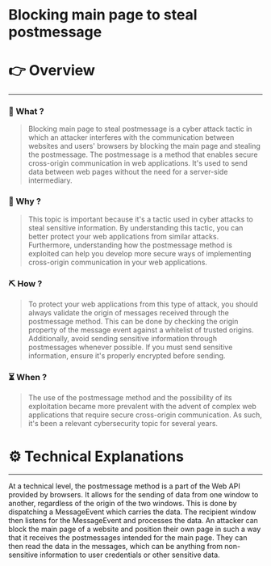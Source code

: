 # Blocking main page to steal postmessage


# 👉 Overview

---

### 👀 What ?

> Blocking main page to steal postmessage is a cyber attack tactic in which an attacker interferes with the communication between websites and users' browsers by blocking the main page and stealing the postmessage. The postmessage is a method that enables secure cross-origin communication in web applications. It's used to send data between web pages without the need for a server-side intermediary.
> 

### 🧐 Why ?

> This topic is important because it's a tactic used in cyber attacks to steal sensitive information. By understanding this tactic, you can better protect your web applications from similar attacks. Furthermore, understanding how the postmessage method is exploited can help you develop more secure ways of implementing cross-origin communication in your web applications.
> 

### ⛏️ How ?

> To protect your web applications from this type of attack, you should always validate the origin of messages received through the postmessage method. This can be done by checking the origin property of the message event against a whitelist of trusted origins. Additionally, avoid sending sensitive information through postmessages whenever possible. If you must send sensitive information, ensure it's properly encrypted before sending.
> 

### ⏳ When ?

> The use of the postmessage method and the possibility of its exploitation became more prevalent with the advent of complex web applications that require secure cross-origin communication. As such, it's been a relevant cybersecurity topic for several years.
> 

# ⚙️ Technical Explanations

---

At a technical level, the postmessage method is a part of the Web API provided by browsers. It allows for the sending of data from one window to another, regardless of the origin of the two windows. This is done by dispatching a MessageEvent which carries the data. The recipient window then listens for the MessageEvent and processes the data. An attacker can block the main page of a website and position their own page in such a way that it receives the postmessages intended for the main page. They can then read the data in the messages, which can be anything from non-sensitive information to user credentials or other sensitive data.
